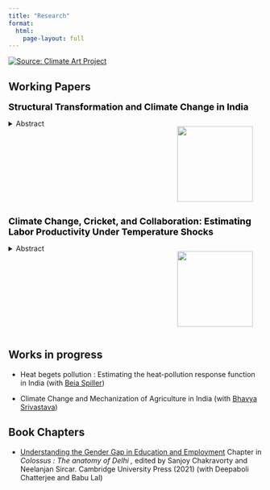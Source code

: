 ```yaml
---
title: "Research"
format: 
  html:
    page-layout: full
---
```


[![Source: Climate Art Project](images/Andreco_Reveals_Lodhi-Art-Fest-2019_PranavGohil-1_WEB_1500_A.jpg)](https://www.climateartproject.com/climate-05-reclaim-air-and-water-delhi/)

## Working Papers

<font size = 4.5, color ="#000000"> **Structural Transformation and Climate Change in India**</font>

::: columns
::: {.column width="65%"}
<details>

<summary>Abstract</summary>

<font size = 2, color ="#717d7e"> Climate change is expected to have heterogeneous effects on economic sectors and across geographic locations. India is primarily an agrarian country with second largest population, seventh largest in area and seventh highest risk to climate change in the world. Estimating heterogeneous effect of Climate change across sectors and genders directly impacts policy making for a large population. I develop a spatial equilibrium model emphasizing the link between climate change, "food problem" and structural transformation and empirically estimate the impact of temperature on labor shares by sector, gender, and migration status. I find that labor share in agriculture increases at extremes of temperature, inhibiting structural transformation. "The food problem" gets exacerbated due to climate change pushing labor into agriculture. While trade can solve this problem, I find that inefficiencies in Indian agricultural market keeps trade from becoming a helpful tool and causes disadaptation to climate change. I also find that women in India do not have access to migration as an adaptation tool but they are able to adapt to heat through sectoral reallocation.</font>

</details>
:::

::: {.column width="35%"}
![](images/workers_heat.jpg){width="150"}
:::
:::

<font size = 4.5, color ="#000000"> **Climate Change, Cricket, and Collaboration: Estimating Labor Productivity Under Temperature Shocks**</font>

::: columns
::: {.column width="65%"}
<details>

<summary>Abstract</summary>

<font size = 2, color ="#717d7e"> The impact of temperature, particularly temperature shocks on, individual worker productivity within collaborative and adversarial setting remains an unexplored area of literature. This paper leverages the sport of international cricket's team oriented dynamics to study the effect of temperature and temperature shocks on individual's response to collaboration and competition. I find that individual labor productivity exhibits an inverted U-shaped relationship with contemporaneous temperature and workers demonstrate adaptability to temperature shocks by increasing collaboration with teammates.</font>

</details>
:::

::: {.column width="35%"}
![](images/cricket_heat.jpg){width="150"}
:::
:::

## Works in progress

-   Heat begets pollution : Estimating the heat-pollution response function in India (with [Beia Spiller](https://www.rff.org/people/beia-spiller/))

-   Climate Change and Mechanization of Agriculture in India (with [Bhavya Srivastava](https://www.bhavyasrivastava.com))

## Book Chapters

-   [Understanding the Gender Gap in Education and Employment](https://www.cambridge.org/core/books/abs/colossus/education-understanding-the-gender-gap-in-education-and-employment/163763A3D320223894A3E7F31DFD46D4) Chapter in *Colossus : The anatomy of Delhi ,* edited by Sanjoy Chakravorty and Neelanjan Sircar. Cambridge University Press (2021) (with Deepaboli Chatterjee and Babu Lal)
